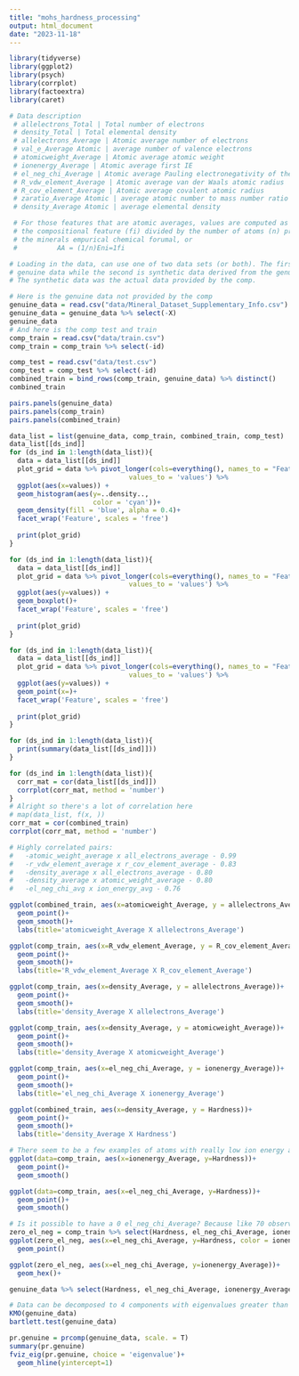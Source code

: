```yaml
---
title: "mohs_hardness_processing"
output: html_document
date: "2023-11-18"
---
```


```r
library(tidyverse)
library(ggplot2)
library(psych)
library(corrplot)
library(factoextra)
library(caret)
```
```r
# Data description
 # allelectrons_Total | Total number of electrons
 # density_Total | Total elemental density
 # allelectrons_Average | Atomic average number of electrons
 # val_e_Average Atomic | average number of valence electrons
 # atomicweight_Average | Atomic average atomic weight
 # ionenergy_Average | Atomic average first IE
 # el_neg_chi_Average | Atomic average Pauling electronegativity of the most common oxidation state
 # R_vdw_element_Average | Atomic average van der Waals atomic radius
 # R_cov_element_Average | Atomic average covalent atomic radius
 # zaratio_Average Atomic | average atomic number to mass number ratio
 # density_Average Atomic | average elemental density

 # For those features that are atomic averages, values are computed as the sum of 
 # the compositional feature (fi) divided by the number of atoms (n) present in
 # the minerals empurical chemical forumal, or 
 #          AA = (1/n)Eni=1fi
```

```r
# Loading in the data, can use one of two data sets (or both). The first one is 
# genuine data while the second is synthetic data derived from the genuine data.
# The synthetic data was the actual data provided by the comp.

# Here is the genuine data not provided by the comp
genuine_data = read.csv("data/Mineral_Dataset_Supplementary_Info.csv")
genuine_data = genuine_data %>% select(-X)
genuine_data
# And here is the comp test and train
comp_train = read.csv("data/train.csv")
comp_train = comp_train %>% select(-id)

comp_test = read.csv("data/test.csv")
comp_test = comp_test %>% select(-id)
combined_train = bind_rows(comp_train, genuine_data) %>% distinct()
combined_train
```

```r
pairs.panels(genuine_data)
pairs.panels(comp_train)
pairs.panels(combined_train)

data_list = list(genuine_data, comp_train, combined_train, comp_test)
data_list[[ds_ind]]
for (ds_ind in 1:length(data_list)){
  data = data_list[[ds_ind]]
  plot_grid = data %>% pivot_longer(cols=everything(), names_to = "Feature",
                              values_to = 'values') %>% 
  ggplot(aes(x=values)) +
  geom_histogram(aes(y=..density..,
                     color = 'cyan'))+
  geom_density(fill = 'blue', alpha = 0.4)+
  facet_wrap('Feature', scales = 'free')
  
  print(plot_grid)
}

for (ds_ind in 1:length(data_list)){
  data = data_list[[ds_ind]]
  plot_grid = data %>% pivot_longer(cols=everything(), names_to = "Feature",
                              values_to = 'values') %>% 
  ggplot(aes(y=values)) +
  geom_boxplot()+
  facet_wrap('Feature', scales = 'free')
  
  print(plot_grid)
}

for (ds_ind in 1:length(data_list)){
  data = data_list[[ds_ind]]
  plot_grid = data %>% pivot_longer(cols=everything(), names_to = "Feature",
                              values_to = 'values') %>% 
  ggplot(aes(y=values)) +
  geom_point(x=)+
  facet_wrap('Feature', scales = 'free')
  
  print(plot_grid)
}

for (ds_ind in 1:length(data_list)){
  print(summary(data_list[[ds_ind]]))
}

for (ds_ind in 1:length(data_list)){
  corr_mat = cor(data_list[[ds_ind]])
  corrplot(corr_mat, method = 'number')
}
# Alright so there's a lot of correlation here
# map(data_list, f(x, ))
corr_mat = cor(combined_train)
corrplot(corr_mat, method = 'number')
```


```r
# Highly correlated pairs:
#   -atomic_weight_average x all_electrons_average - 0.99
#   -r_vdw_element_average x r_cov_element_average - 0.83
#   -density_average x all_electrons_average - 0.80
#   -density_average x atomic_weight_average - 0.80
#   -el_neg_chi_avg x ion_energy_avg - 0.76

ggplot(combined_train, aes(x=atomicweight_Average, y = allelectrons_Average))+
  geom_point()+
  geom_smooth()+
  labs(title='atomicweight_Average X allelectrons_Average')

ggplot(comp_train, aes(x=R_vdw_element_Average, y = R_cov_element_Average))+
  geom_point()+
  geom_smooth()+
  labs(title='R_vdw_element_Average X R_cov_element_Average')

ggplot(comp_train, aes(x=density_Average, y = allelectrons_Average))+
  geom_point()+
  geom_smooth()+
  labs(title='density_Average X allelectrons_Average')

ggplot(comp_train, aes(x=density_Average, y = atomicweight_Average))+
  geom_point()+
  geom_smooth()+
  labs(title='density_Average X atomicweight_Average')

ggplot(comp_train, aes(x=el_neg_chi_Average, y = ionenergy_Average))+
  geom_point()+
  geom_smooth()+
  labs(title='el_neg_chi_Average X ionenergy_Average')

ggplot(combined_train, aes(x=density_Average, y = Hardness))+
  geom_point()+
  geom_smooth()+
  labs(title='density_Average X Hardness')

# There seem to be a few examples of atoms with really low ion energy and el neg chi
ggplot(data=comp_train, aes(x=ionenergy_Average, y=Hardness))+
  geom_point()+
  geom_smooth()

ggplot(data=comp_train, aes(x=el_neg_chi_Average, y=Hardness))+
  geom_point()+
  geom_smooth()

# Is it possible to have a 0 el_neg_chi_Average? Because like 70 observations have 0
zero_el_neg = comp_train %>% select(Hardness, el_neg_chi_Average, ionenergy_Average) %>% arrange(el_neg_chi_Average) %>% filter(el_neg_chi_Average < 1)
ggplot(zero_el_neg, aes(x=el_neg_chi_Average, y=Hardness, color = ionenergy_Average))+
  geom_point()

ggplot(zero_el_neg, aes(x=el_neg_chi_Average, y=ionenergy_Average))+
  geom_hex()+

genuine_data %>% select(Hardness, el_neg_chi_Average, ionenergy_Average) %>% arrange(el_neg_chi_Average)
```


```r
# Data can be decomposed to 4 components with eigenvalues greater than 1
KMO(genuine_data)
bartlett.test(genuine_data)

pr.genuine = prcomp(genuine_data, scale. = T)
summary(pr.genuine)
fviz_eig(pr.genuine, choice = 'eigenvalue')+
  geom_hline(yintercept=1)
```

```r

```

